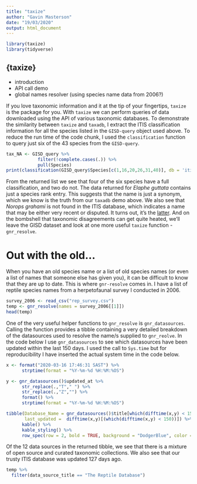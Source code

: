 ```yaml
---
title: "taxize"
author: "Gavin Masterson"
date: "19/03/2020"
output: html_document
---
```

```r
library(taxize)
library(tidyverse)
```

## {taxize}
- introduction
- API call demo
- global names resolver (using species name data from 2006?)

If you love taxonomic information and it at the tip of your fingertips, `taxize` is the package for you. With `taxize` we can perform queries of data downloaded using the API of various taxonomic databases. To demonstrate the similarity between `taxize` and `taxadb`, I extract the ITIS classification information for all the species listed in the `GISD-query` object used above. To reduce the run time of the code chunk, I used the `classification` function to query just six of the 43 species from the `GISD-query`.

```r
tax_NA <- GISD_query %>% 
            filter(!complete.cases(.)) %>% 
            pull(Species)
print(classification(GISD_query$Species[c(1,16,20,26,31,40)], db = 'itis')[1:6])
```

From the returned list we see that four of the six species have a full classification, and two do not. The data returned for *Elaphe guttata* contains just a species rank entry. This suggests that the name is just a synonym, which we know is the truth from our `taxadb` demo above. We also see that *Norops grahami* is not found in the ITIS database, which indicates a name that may be either very recent or disputed. It turns out, it's the [latter](https://en.wikipedia.org/wiki/Norops). And on the bombshell that taxonomic disagreements can get quite heated, we'll leave the GISD dataset and look at one more useful `taxize` function - `gnr_resolve`.

# Out with the old...

When you have an old species name or a list of old species names (or even a list of names that someone else has given you), it can be difficult to know that they are up to date. This is where `gnr-resolve` comes in. I have a list of reptile species names from a herpetofaunal survey I conducted in 2006.

```r
survey_2006 <- read_csv("rep_survey.csv")
temp <- gnr_resolve(names = survey_2006[[1]])
head(temp)
```

One of the very useful helper functions to `gnr_resolve` is `gnr_datasources`. Calling the function provides a tibble containing a very detailed breakdown of the datasources used to resolve the name/s supplied to `gnr_reolve`. In the code below I use `gnr_datasources` to see which datasources have been updated within the last 150 days. I used the call to `Sys.time` but for reproducibility I have inserted the actual system time in the code below.

```r
x <- format("2020-03-16 17:46:31 SAST") %>% 
      strptime(format = "%Y-%m-%d %H:%M:%OS")

y <- gnr_datasources()$updated_at %>% 
      str_replace(.,"T"," ") %>% 
      str_replace(.,"Z","") %>% 
      format() %>% 
      strptime(format = "%Y-%m-%d %H:%M:%OS")

tibble(Database_Name = gnr_datasources()$title[which(difftime(x,y) < 150)], 
       last_updated =  difftime(x,y)[(which(difftime(x,y) < 150))]) %>% 
      kable() %>% 
      kable_styling() %>% 
      row_spec(row = 2, bold = TRUE, background = "DodgerBlue", color = "white")
```

Of the 12 data sources in the returned tibble, we see that there is a mixture of open source and curated taxonomic collections. We also see that our trusty ITIS database was updated 127 days ago. 

```r
temp %>% 
  filter(data_source_title == "The Reptile Database")
  
```